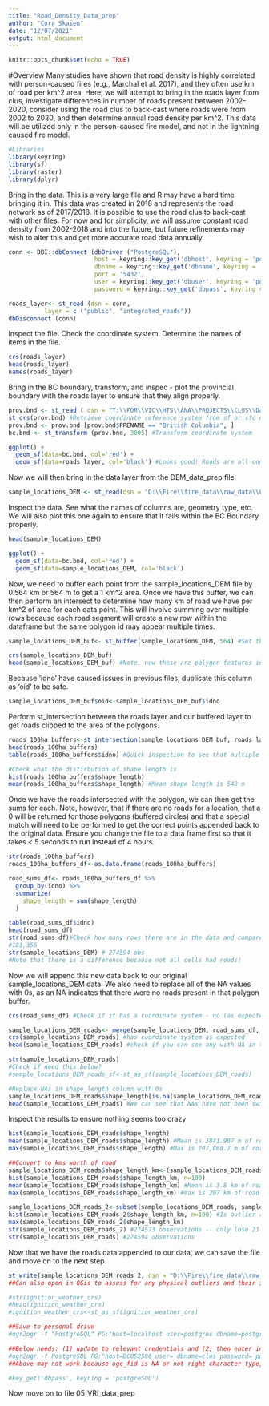 ```yaml
---
title: "Road_Density_Data_prep"
author: "Cora Skaien"
date: "12/07/2021"
output: html_document
---
```


```r
knitr::opts_chunk$set(echo = TRUE)
```

#Overview
Many studies have shown that road density is highly correlated with person-caused fires (e.g., Marchal et al. 2017), and they often use km of road per km^2 area. Here, we will attempt to bring in the roads layer from clus, investigate differences in number of roads present between 2002-2020, consider using the road clus to back-cast where roads were from 2002 to 2020, and then determine annual road density per km^2. This data will be utilized only in the person-caused fire model, and not in the lightning caused fire model. 

```r
#Libraries
library(keyring)
library(sf)
library(raster)
library(dplyr)

```

Bring in the data. This is a very large file and R may have a hard time bringing it in. This data was created in 2018 and represents the road network as of 2017/2018. It is possible to use the road clus to back-cast with other files. For now and for simplicity, we will assume constant road density from 2002-2018 and into the future, but future refinements may wish to alter this and get more accurate road data annually.

```r
conn <- DBI::dbConnect (dbDriver ("PostgreSQL"), 
                        host = keyring::key_get('dbhost', keyring = 'postgreSQL'), 
                        dbname = keyring::key_get('dbname', keyring = 'postgreSQL'), 
                        port = '5432',
                        user = keyring::key_get('dbuser', keyring = 'postgreSQL'),
                        password = keyring::key_get('dbpass', keyring = 'postgreSQL'))

roads_layer<- st_read (dsn = conn, 
          layer = c ("public", "integrated_roads"))
dbDisconnect (conn)

```
Inspect the file. Check the coordinate system. Determine the names of items in the file.

```r
crs(roads_layer)
head(roads_layer)
names(roads_layer)

```

Bring in the BC boundary, transform, and inspec - plot the provincial boundary with the roads layer to ensure that they align properly.

```r

prov.bnd <- st_read ( dsn = "T:\\FOR\\VIC\\HTS\\ANA\\PROJECTS\\CLUS\\Data\\admin_boundaries\\province\\gpr_000b11a_e.shp", stringsAsFactors = T) # Read simple features from file or database, or retrieve layer names and their geometry type(s)
st_crs(prov.bnd) #Retrieve coordinate reference system from sf or sfc object
prov.bnd <- prov.bnd [prov.bnd$PRENAME == "British Columbia", ] 
bc.bnd <- st_transform (prov.bnd, 3005) #Transform coordinate system

ggplot() +
  geom_sf(data=bc.bnd, col='red') +
  geom_sf(data=roads_layer, col='black') #Looks good! Roads are all contained within the BC Boundary

```

Now we will then bring in the data layer from the DEM_data_prep file. 

```r
sample_locations_DEM <- st_read(dsn = "D:\\Fire\\fire_data\\raw_data\\ClimateBC_Data\\DC_data_DEM_5x.shp")

```
Inspect the data. See what the names of columns are, geometry type, etc. We will also plot this one again to ensure that it falls within the BC Boundary properly.

```r
head(sample_locations_DEM)

ggplot() +
  geom_sf(data=bc.bnd, col='red') +
  geom_sf(data=sample_locations_DEM, col='black')
```

Now, we need to buffer each point from the sample_locations_DEM file by 0.564 km or 564 m to get a 1 km^2 area. Once we have this buffer, we can then perform an intersect to determine how many km of road we have per km^2 of area for each data point. This will involve summing over multiple rows because each road segment will create a new row within the dataframe but the same polygon id may appear multiple times.

```r
sample_locations_DEM_buf<- st_buffer(sample_locations_DEM, 564) #Set the buffer to 564 m to get a circle with a raious of 564 m and an area of 1 km2

crs(sample_locations_DEM_buf)
head(sample_locations_DEM_buf) #Note, now these are polygon features instead of point features because we have buffers.

```
Because 'idno' have caused issues in previous files, duplicate this column as 'oid' to be safe.

```r
sample_locations_DEM_buf$oid<-sample_locations_DEM_buf$idno

```

Perform st_intersection between the roads layer and our buffered layer to get roads clipped to the area of the polygons.

```r
roads_100ha_buffers<-st_intersection(sample_locations_DEM_buf, roads_layer)
head(roads_100ha_buffers)
table(roads_100ha_buffers$idno) #Quick inspection to see that multiple roads do indeed return multiple reports for each idno

#Check what the distirbution of shape length is
hist(roads_100ha_buffers$shape_length)
mean(roads_100ha_buffers$shape_length) #Mean shape length is 548 m

```

Once we have the roads intersected with the polygon, we can then get the sums for each. Note, however, that if there are no roads for a location, that a 0 will be returned for those polygons (buffered circles) and that a special match will need to be performed to get the correct points appended back to the original data. Ensure you change the file to a data frame first so that it takes < 5 seconds to run instead of 4 hours.

```r
str(roads_100ha_buffers)
roads_100ha_buffers_df<-as.data.frame(roads_100ha_buffers)

road_sums_df<- roads_100ha_buffers_df %>%
  group_by(idno) %>%
  summarize(
    shape_length = sum(shape_length)
  )

table(road_sums_df$idno)
head(road_sums_df)
str(road_sums_df)#Check how many rows there are in the data and compare to our initial data
#181,356
str(sample_locations_DEM) # 274594 obs
#Note that there is a difference because not all cells had roads!

```

Now we will append this new data back to our original sample_locations_DEM data. We also need to replace all of the NA values with 0s, as an NA indicates that there were no roads present in that polygon buffer.

```r
crs(road_sums_df) #Check if it has a coordinate system - no (as expected)

sample_locations_DEM_roads<- merge(sample_locations_DEM, road_sums_df, by = 'idno', all=TRUE)
crs(sample_locations_DEM_roads) #has coordinate system as expected
head(sample_locations_DEM_roads) #check if you can see any with NA in the 

str(sample_locations_DEM_roads)
#Check if need this below?
#sample_locations_DEM_roads_sf<-st_as_sf(sample_locations_DEM_roads)

#Replace NAs in shape_length column with 0s
sample_locations_DEM_roads$shape_length[is.na(sample_locations_DEM_roads$shape_length)] <- 0
head(sample_locations_DEM_roads) #We can see that NAs have not been switched to 0

```

Inspect the results to ensure nothing seems too crazy

```r
hist(sample_locations_DEM_roads$shape_length)
mean(sample_locations_DEM_roads$shape_length) #Mean is 3841.987 m of road per km square
max(sample_locations_DEM_roads$shape_length) #Max is 207,868.7 m of road per km square. This seems impossible.

##Convert to kms worth of road
sample_locations_DEM_roads$shape_length_km<-(sample_locations_DEM_roads$shape_length/1000)
hist(sample_locations_DEM_roads$shape_length_km, n=100)
mean(sample_locations_DEM_roads$shape_length_km) #Mean is 3.8 km of road per km square
max(sample_locations_DEM_roads$shape_length_km) #max is 207 km of road per km square... seems unlikely!

sample_locations_DEM_roads_2<-subset(sample_locations_DEM_roads, sample_locations_DEM_roads$shape_length_km < 100)
hist(sample_locations_DEM_roads_2$shape_length_km, n=100) #Is outlier removed? New max is 138 if subset at the 200 km level.
max(sample_locations_DEM_roads_2$shape_length_km)
str(sample_locations_DEM_roads_2) #274573 observations -- only lose 21 observations and likely more accurate
str(sample_locations_DEM_roads) #274594 observations
```

Now that we have the roads data appended to our data, we can save the file and move on to the next step.

```r

st_write(sample_locations_DEM_roads_2, dsn = "D:\\Fire\\fire_data\\raw_data\\ClimateBC_Data\\Data_climate_DEM_roads.shp", delete_layer=TRUE)
##Can also open in QGis to assess for any physical outliers and their information.

#str(ignition_weather_crs)
#head(ignition_weather_crs)
#ignition_weather_crs<-st_as_sf(ignition_weather_crs)

##Save to personal drive
#ogr2ogr -f "PostgreSQL" PG:"host=localhost user=postgres dbname=postgres password=postgres port=5432" D:\\Fire\\fire_data\\raw_data\\ClimateBC_Data\\Data_climate_DEM_roads.shp -overwrite -a_srs EPSG:3005 -progress --config PG_USE_COPY YES -nlt PROMOTE_TO_MULTI

##Below needs: (1) update to relevant credentials and (2) then enter into the OSGeo4W command line and hit enter. 
#ogr2ogr -f PostgreSQL PG:"host=DC052586 user= dbname=clus password= port=5432" D:\\Fire\\fire_data\\raw_data\\ClimateBC_Data\\Data_climate_DEM_roads.shp -overwrite -a_srs EPSG:3005 -progress --config PG_USE_COPY YES -nlt PROMOTE_TO_MULTI
##Above may not work because ogc_fid is NA or not right character type, and the code is trying to set this as the FID when uploading.

#key_get('dbpass', keyring = 'postgreSQL')
```

############## Now move on to file 05_VRI_data_prep#############
